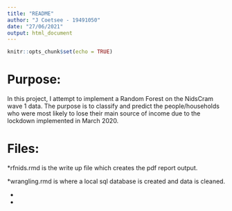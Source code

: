 ```yaml
---
title: "README"
author: "J Coetsee - 19491050"
date: "27/06/2021"
output: html_document
---
```


```r
knitr::opts_chunk$set(echo = TRUE)
```

# Purpose:

In this project, I attempt to implement a Random Forest on the NidsCram wave 1 data. The purpose is to classify and predict the people/households who were most likely to lose their main source of income due to the lockdown implemented in March 2020. 

# Files:

*rfnids.rmd is the write up file which creates the pdf report output. 

*wrangling.rmd is where a local sql database is created and data is cleaned. 

*

*
